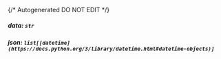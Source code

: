{/* Autogenerated DO NOT EDIT  */}
##### **data:** `str`

##### **json:** `list[[datetime](https://docs.python.org/3/library/datetime.html#datetime-objects)]`

